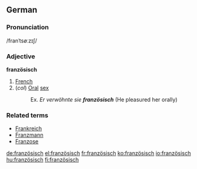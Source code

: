 {{see|Französisch}}
==German==

===Pronunciation===
/franˈtsøːzɪʃ/

===Adjective===
'''französisch'''

# [[French]]
# (''col'') [[Oral]] [[sex]]
#:Ex. ''Er verwöhnte sie '''französisch''''' (He pleasured her orally)

===Related terms===
*[[Frankreich]]
*[[Franzmann]]
*[[Franzose]]

[[de:französisch]]
[[el:französisch]]
[[fr:französisch]]
[[ko:französisch]]
[[io:französisch]]
[[hu:französisch]]
[[fi:französisch]]